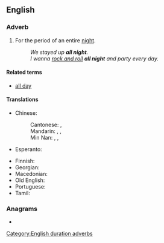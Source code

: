 {{also|all-night}}
==English==

===Adverb===
{{en-adv|-}}

# For the period of an entire [[night]].
#: ''We stayed up '''all night'''.''
#: ''I wanna [[rock and roll]] '''all night''' and party every day.''

====Related terms====
* [[all day]]

====Translations====
{{trans-top|entire night}}
* Chinese:
*: Cantonese: {{t|yue|成晚|tr=seng4 maan5|sc=Hani}}, {{t|yue|通宵|tr=tung1 siu1|sc=Hani}}
*: Mandarin: {{t+|cmn|整夜|tr=zhěngyè}}, {{t+|cmn|徹夜|tr=chèyè|sc=Hani}}, {{t+|cmn|通宵|tr=tōngxiāo|sc=Hani}}
*: Min Nan: {{t|nan|透暝|tr=thàu-mê, thàu-mî}}, {{t|nan|規暝}}, {{t|nan|规暝|tr=kui-mê, kui-mî}}
* Esperanto: {{t|eo|tutnokte}}
{{trans-mid}}
* Finnish: {{t+|fi|koko}}
* Georgian: {{t|ka|მთელი ღამე შეუწყვეტლივ}}
* Macedonian: {{t|mk|[[цела]] [[ноќ]]}}
* Old English: {{t|ang|ealle niht}}
* Portuguese: {{t|pt|[[a]] [[noite]] [[toda]]/[[inteira]]}}
* Tamil: {{t-needed|ta}}
{{trans-bottom}}

===Anagrams===
* {{anagrams|en|a=aghillnt|Allthing}}

[[Category:English duration adverbs]]